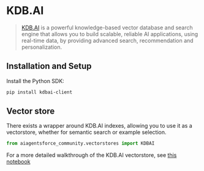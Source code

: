 # KDB.AI

>[KDB.AI](https://kdb.ai) is a powerful knowledge-based vector database and search engine that allows you to build scalable, reliable AI applications, using real-time data, by providing advanced search, recommendation and personalization.


## Installation and Setup

Install the Python SDK:

```bash
pip install kdbai-client
```


## Vector store

There exists a wrapper around KDB.AI indexes, allowing you to use it as a vectorstore,
whether for semantic search or example selection.

```python
from aiagentsforce_community.vectorstores import KDBAI
```

For a more detailed walkthrough of the KDB.AI vectorstore, see [this notebook](/docs/integrations/vectorstores/kdbai)
